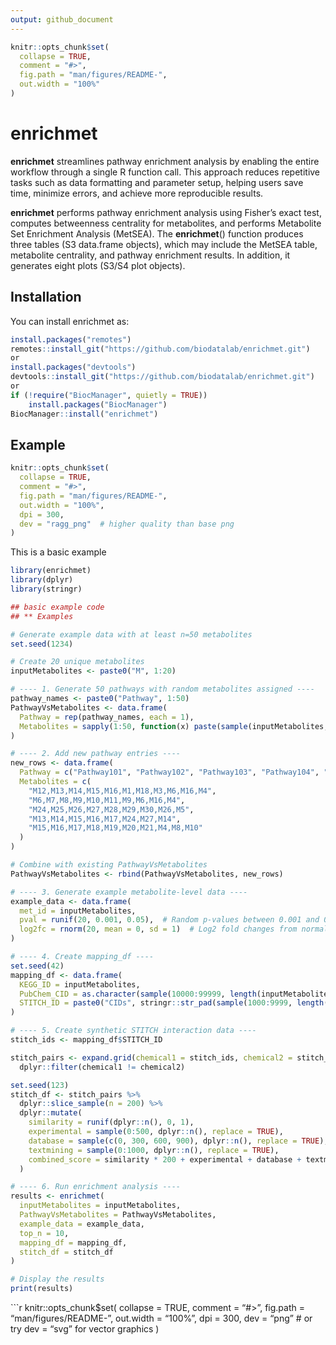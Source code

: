 ```yaml
---
output: github_document
---
```


<!-- README.md is generated from README.Rmd. Please edit that file -->

```r
knitr::opts_chunk$set(
  collapse = TRUE,
  comment = "#>",
  fig.path = "man/figures/README-",
  out.width = "100%"
)
```

# enrichmet

<!-- badges: start -->
<!-- badges: end -->

**enrichmet** streamlines pathway enrichment analysis by enabling the entire workflow through a single R function call. This approach reduces repetitive tasks such as data formatting and parameter setup, helping users save time, minimize errors, and achieve more reproducible results.

**enrichmet** performs pathway enrichment analysis using Fisher’s exact test, computes betweenness centrality for metabolites, and performs Metabolite Set Enrichment Analysis (MetSEA). The **enrichmet**() function produces three tables (S3 data.frame objects), which may include the MetSEA table, metabolite centrality, and pathway enrichment results. In addition, it generates eight plots (S3/S4 plot objects).

## Installation

You can install enrichmet as:

``` r
install.packages("remotes")
remotes::install_git("https://github.com/biodatalab/enrichmet.git")
or 
install.packages("devtools")
devtools::install_git("https://github.com/biodatalab/enrichmet.git")
or
if (!require("BiocManager", quietly = TRUE))
    install.packages("BiocManager")
BiocManager::install("enrichmet")

```

## Example

```r
knitr::opts_chunk$set(
  collapse = TRUE,
  comment = "#>",
  fig.path = "man/figures/README-",
  out.width = "100%",
  dpi = 300,
  dev = "ragg_png"  # higher quality than base png
)
```
This is a basic example 

```r
library(enrichmet)
library(dplyr)
library(stringr)

## basic example code
## ** Examples

# Generate example data with at least n=50 metabolites
set.seed(1234)

# Create 20 unique metabolites
inputMetabolites <- paste0("M", 1:20)

# ---- 1. Generate 50 pathways with random metabolites assigned ----
pathway_names <- paste0("Pathway", 1:50)
PathwayVsMetabolites <- data.frame(
  Pathway = rep(pathway_names, each = 1),
  Metabolites = sapply(1:50, function(x) paste(sample(inputMetabolites, sample(5:15, 1)), collapse = ","))
)

# ---- 2. Add new pathway entries ----
new_rows <- data.frame(
  Pathway = c("Pathway101", "Pathway102", "Pathway103", "Pathway104", "Pathway105"),
  Metabolites = c(
    "M12,M13,M14,M15,M16,M1,M18,M3,M6,M16,M4",
    "M6,M7,M8,M9,M10,M11,M9,M6,M16,M4",
    "M24,M25,M26,M27,M28,M29,M30,M26,M5",
    "M13,M14,M15,M16,M17,M24,M27,M14",
    "M15,M16,M17,M18,M19,M20,M21,M4,M8,M10"
  )
)

# Combine with existing PathwayVsMetabolites
PathwayVsMetabolites <- rbind(PathwayVsMetabolites, new_rows)

# ---- 3. Generate example metabolite-level data ----
example_data <- data.frame(
  met_id = inputMetabolites,
  pval = runif(20, 0.001, 0.05),  # Random p-values between 0.001 and 0.05
  log2fc = rnorm(20, mean = 0, sd = 1)  # Log2 fold changes from normal distribution
)

# ---- 4. Create mapping_df ----
set.seed(42)
mapping_df <- data.frame(
  KEGG_ID = inputMetabolites,
  PubChem_CID = as.character(sample(10000:99999, length(inputMetabolites))),
  STITCH_ID = paste0("CIDs", stringr::str_pad(sample(1000:9999, length(inputMetabolites)), 8, pad = "0"))
)

# ---- 5. Create synthetic STITCH interaction data ----
stitch_ids <- mapping_df$STITCH_ID

stitch_pairs <- expand.grid(chemical1 = stitch_ids, chemical2 = stitch_ids) %>%
  dplyr::filter(chemical1 != chemical2)

set.seed(123)
stitch_df <- stitch_pairs %>%
  dplyr::slice_sample(n = 200) %>%
  dplyr::mutate(
    similarity = runif(dplyr::n(), 0, 1),
    experimental = sample(0:500, dplyr::n(), replace = TRUE),
    database = sample(c(0, 300, 600, 900), dplyr::n(), replace = TRUE),
    textmining = sample(0:1000, dplyr::n(), replace = TRUE),
    combined_score = similarity * 200 + experimental + database + textmining
  )

# ---- 6. Run enrichment analysis ----
results <- enrichmet(
  inputMetabolites = inputMetabolites,
  PathwayVsMetabolites = PathwayVsMetabolites, 
  example_data = example_data,
  top_n = 10,
  mapping_df = mapping_df,
  stitch_df = stitch_df
)

# Display the results
print(results)

```

```r
knitr::opts_chunk$set(
  collapse = TRUE,
  comment = "#>",
  fig.path = "man/figures/README-",
  out.width = "100%",
  dpi = 300,
  dev = "png"  # or try dev = "svg" for vector graphics
)
